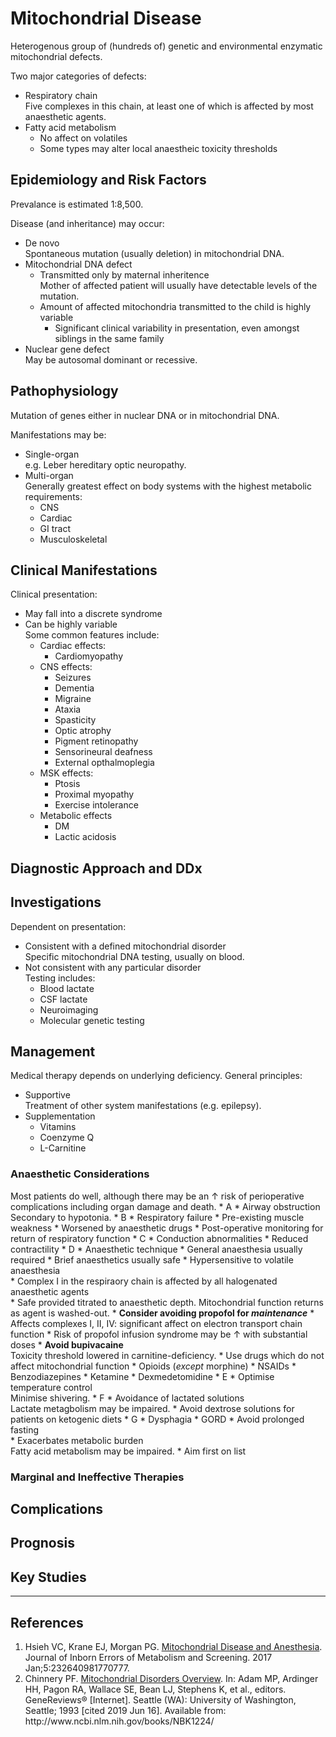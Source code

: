 # Mitochondrial Disease


Heterogenous group of (hundreds of) genetic and environmental enzymatic mitochondrial defects. 

Two major categories of defects:

* Respiratory chain  
Five complexes in this chain, at least one of which is affected by most anaesthetic agents.
* Fatty acid metabolism  
	* No affect on volatiles
	* Some types may alter local anaestheic toxicity thresholds


## Epidemiology and Risk Factors

Prevalance is estimated 1:8,500.

Disease (and inheritance) may occur:

* De novo  
Spontaneous mutation (usually deletion) in mitochondrial DNA.
* Mitochondrial DNA defect
	* Transmitted only by maternal inheritence  
	Mother of affected patient will usually have detectable levels of the mutation.
	* Amount of affected mitochondria transmitted to the child is highly variable  
		* Significant clinical variability in presentation, even amongst siblings in the same family
* Nuclear gene defect  
May be autosomal dominant or recessive.

## Pathophysiology

Mutation of genes either in nuclear DNA or in mitochondrial DNA.

Manifestations may be:

* Single-organ  
e.g. Leber hereditary optic neuropathy.
* Multi-organ  
Generally greatest effect on body systems with the highest metabolic requirements:
	* CNS
	* Cardiac
	* GI tract
	* Musculoskeletal

## Clinical Manifestations

Clinical presentation:

* May fall into a discrete syndrome
* Can be highly variable  
Some common features include:
	* Cardiac effects:
		* Cardiomyopathy
	* CNS effects:
		* Seizures
		* Dementia
		* Migraine
		* Ataxia
		* Spasticity
		* Optic atrophy
		* Pigment retinopathy
		* Sensorineural deafness
		* External opthalmoplegia
	* MSK effects:
		* Ptosis
		* Proximal myopathy
		* Exercise intolerance
	* Metabolic effects
		* DM
		* Lactic acidosis


## Diagnostic Approach and DDx

## Investigations

Dependent on presentation:

* Consistent with a defined mitochondrial disorder  
Specific mitochondrial DNA testing, usually on blood.
* Not consistent with any particular disorder  
Testing includes:
	* Blood lactate
	* CSF lactate
	* Neuroimaging
	* Molecular genetic testing


## Management

Medical therapy depends on underlying deficiency. General principles:

* Supportive  
Treatment of other system manifestations (e.g. epilepsy).
* Supplementation
	* Vitamins
	* Coenzyme Q
	* L-Carnitine

### Anaesthetic Considerations

Most patients do well, although there may be an ↑ risk of perioperative complications including organ damage and death.
* A
	* Airway obstruction  
	Secondary to hypotonia.
* B
	* Respiratory failure
		* Pre-existing muscle weakness
		* Worsened by anaesthetic drugs
	* Post-operative monitoring for return of respiratory function
* C
	* Conduction abnormalities
	* Reduced contractility
* D
	* Anaesthetic technique
		* General anaesthesia usually required
		* Brief anaesthetics usually safe
		* Hypersensitive to volatile anaesthesia  
			* Complex I in the respiraory chain is affected by all halogenated anaesthetic agents  
			* Safe provided titrated to anaesthetic depth. Mitochondrial function returns as agent is washed-out.
		* **Consider avoiding propofol for *maintenance***
			* Affects complexes I, II, IV: significant affect on electron transport chain function
			* Risk of propofol infusion syndrome may be ↑ with substantial doses
		* **Avoid bupivacaine**  
		Toxicity threshold lowered in carnitine-deficiency.
	* Use drugs which do not affect mitochondrial function
		* Opioids (*except* morphine)
		* NSAIDs
		* Benzodiazepines
		* Ketamine
		* Dexmedetomidine
* E
	* Optimise temperature control  
	Minimise shivering.
* F
	* Avoidance of lactated solutions  
	Lactate metagbolism may be impaired.
	* Avoid dextrose solutions for patients on ketogenic diets
* G
	* Dysphagia
	* GORD
	* Avoid prolonged fasting  
		* Exacerbates metabolic burden  
		Fatty acid metabolism may be impaired.
		* Aim first on list


### Marginal and Ineffective Therapies

## Complications

## Prognosis

## Key Studies


---

## References

1. Hsieh VC, Krane EJ, Morgan PG. [Mitochondrial Disease and Anesthesia](http://med.stanford.edu/content/dam/sm/pedsanesthesia/documents/mitochondrial-disease.pdf). Journal of Inborn Errors of Metabolism and Screening. 2017 Jan;5:232640981770777. 
2. Chinnery PF. [Mitochondrial Disorders Overview](https://www.ncbi.nlm.nih.gov/books/NBK1224/). In: Adam MP, Ardinger HH, Pagon RA, Wallace SE, Bean LJ, Stephens K, et al., editors. GeneReviews® [Internet]. Seattle (WA): University of Washington, Seattle; 1993 [cited 2019 Jun 16]. Available from: http://www.ncbi.nlm.nih.gov/books/NBK1224/
